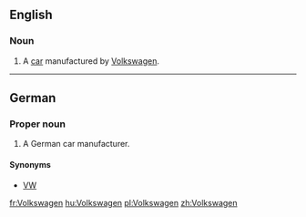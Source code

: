 ==English==

===Noun===
{{en-noun}}

# A [[car]] manufactured by [[w:Volkswagen|Volkswagen]].

----

==German==
{{wikipedia}}

===Proper noun===
{{infl|de|proper noun|g=m}}

# A German car manufacturer.

====Synonyms====
*[[VW]]

[[fr:Volkswagen]]
[[hu:Volkswagen]]
[[pl:Volkswagen]]
[[zh:Volkswagen]]